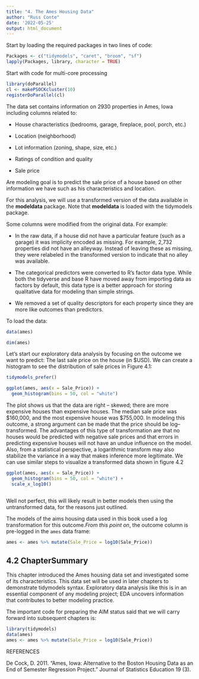 ```yaml
---
title: "4. The Ames Housing Data"
author: "Russ Conte"
date: '2022-05-25'
output: html_document
---
```


Start by loading the required packages in two lines of code:

```r

Packages <- c("tidymodels", "caret", "broom", "sf")
lapply(Packages, library, character = TRUE)

```

Start with code for multi-core processing

```r

library(doParallel)
cl <- makePSOCKcluster(10)
registerDoParallel(cl)

```

The data set contains information on 2930 properties in Ames, Iowa including columns related to:

* House characteristics (bedrooms, garage, fireplace, pool, porch, etc.)

* Location (neighborhood)

* Lot information (zoning, shape, size, etc.)

* Ratings of condition and quality

* Sale price

Are modeling goal is to predict the sale price of a house based on other information we have such as his characteristics and location.

For this analysis, we will use a transformed version of the data available in the **modeldata** package. Note that **modeldata** is loaded with the tidymodels package.

Some columns were modified from the original data. For example:

* In the raw data, if a house did not have a particular feature (such as a garage) it was implicity encoded as missing. For example, 2,732 properties did not have an alleyway. Instead of leaving these as missing, they were relabeled in the transformed version to indicate that no alley was available.

* The categorical predictors were converted to R's factor data type. While both the tidyverse and base R have moved away from importing data as factors by default, this data type is a better approach for storing qualitative data for modeling than simple strings.

* We removed a set of quality descriptors for each property since they are more like outcomes than predictors.

To load the data:

```r

data(ames)

dim(ames)

```

Let's start our exploratory data analysis by focusing on the outcome we want to predict: The last sale price on the house (in $USD). We can create a histogram to see the distribution of sale prices in Figure 4.1:

```r

tidymodels_prefer()

ggplot(ames, aes(x = Sale_Price)) +
  geom_histogram(bins = 50, col = "white")

```

The plot shows us that the data are right – skewed; there are more expensive houses than expensive houses. The median sale price was $160,000, and the most expensive house was $755,000. In modeling this outcome, a strong argument can be made that the price should be log–transformed. The advantages of this type of transformation are that no houses would be predicted with negative sale prices and that errors in predicting expensive houses will not have an undue influence on the model. Also, from a statistical perspective, a logarithmic transform may also stabilize the variance in a way that makes inference more legitimate. We can use similar steps to visualize a transformed data shown in figure 4.2

```r

ggplot(ames, aes(x = Sale_Price)) +
  geom_histogram(bins = 50, col = "white") +
  scale_x_log10()



```

Well not perfect, this will likely result in better models then using the untransformed data, for the reasons just outlined.

The models of the aims housing data used in this book used a log transformation for this outcome.*From this point on*, the outcome column is pre-logged in the `ames` data frame:

```r

ames <- ames %>% mutate(Sale_Price = log10(Sale_Price))

```

## 4.2 ChapterSummary

This chapter introduced the Ames housing data set and investigated some of its characteristics. This data set will be used in later chapters to demonstrate tidymodels syntax. Exploratory data analysis like this is in an essential component of any modeling project; EDA uncovers information that contributes to better modeling practice.

The important code for preparing the AIM status said that we will carry forward into subsequent chapters is:

```r

library(tidymodels)
data(ames)
ames <- ames %>% mutate(Sale_Price = log10(Sale_Price))

```

REFERENCES

De Cock, D. 2011. “Ames, Iowa: Alternative to the Boston Housing Data as an End of Semester Regression Project.” Journal of Statistics Education 19 (3).